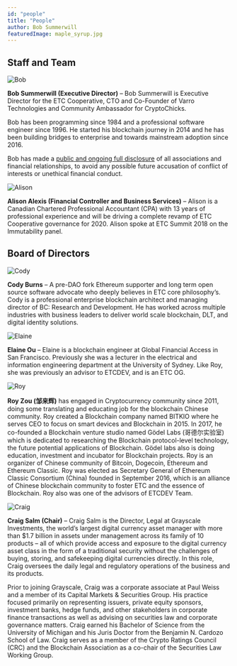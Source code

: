 ```yaml
---
id: "people"
title: "People"
author: Bob Summerwill
featuredImage: maple_syrup.jpg
---
```


## Staff and Team

![Bob](/bob-summerwill-bw.png)

**Bob Summerwill (Executive Director)** – Bob Summerwill is Executive Director for the
ETC Cooperative, CTO and Co-Founder of
Varro Technologies and Community Ambassador for CryptoChicks.

Bob has been programming since 1984 and a professional software engineer since 1996.  He
started his blockchain journey in 2014 and he has been building bridges to enterprise and
towards mainstream adoption since 2016.

Bob has made a [public and ongoing full disclosure](https://bobsummerwill.com/conflict-of-interests-statement/) of all associations and financial
relationships, to avoid any possible future accusation of conflict of interests or
unethical financial conduct.

![Alison](/alison.jpeg)

**Alison Alexis (Financial Controller and Business Services)** – Alison is a Canadian
Chartered Professional Accountant (CPA) with 13 years of professional experience and
will be driving a complete revamp of ETC Cooperative governance for 2020.
Alison spoke at ETC Summit 2018 on the Immutability panel.

## Board of Directors

![Cody](/cody-burns.png)

**Cody Burns** – A pre-DAO fork Ethereum supporter and long term open source software
advocate who deeply believes in ETC core philosophy’s. Cody is a professional enterprise
blockchain architect and managing director of BC: Research and Development. He has worked
across multiple industries with business leaders to deliver world scale blockchain,
DLT, and digital identity solutions.

![Elaine](/Elaine-Ou-BW.png)

**Elaine Ou** – Elaine is a blockchain engineer at Global Financial Access in San
Francisco. Previously she was a lecturer in the electrical and information engineering
department at the University of Sydney.  Like Roy, she was previously an advisor to
ETCDEV, and is an ETC OG.

![Roy](/roy-bw.jpg)

**Roy Zou (邹来辉)** has engaged in Cryptocurrency community since 2011, doing some
translating and educating job for the blockchain Chinese community. Roy created a
Blockchain company named BITKIO where he serves CEO to focus on smart devices and
Blockchain in 2015. In 2017, he co-founded a Blockchain venture studio named
Gödel Labs (哥德尔实验室) which is dedicated to researching the Blockchain
protocol-level technology, the future potential applications of Blockchain.
Gödel labs also is doing education, investment and incubator for Blockchain
projects. Roy is an organizer of Chinese community of Bitcoin, Dogecoin,
Ethereum and Ethereum Classic. Roy was elected as Secretary General of
Ethereum Classic Consortium (China) founded in September 2016, which is an
alliance of Chinese blockchain community to foster ETC and the essence of
Blockchain. Roy also was one of the advisors of ETCDEV Team.

![Craig](/craig-bw.png)

**Craig Salm (Chair)** – Craig Salm is the Director, Legal at Grayscale Investments, the
world’s largest digital currency asset manager with more than $1.7 billion in assets
under management across its family of 10 products – all of which provide access and
exposure to the digital currency asset class in the form of a traditional security
without the challenges of buying, storing, and safekeeping digital currencies directly.
In this role, Craig oversees the daily legal and regulatory operations of the business
and its products.

Prior to joining Grayscale, Craig was a corporate associate at Paul Weiss and a member
of its Capital Markets & Securities Group. His practice focused primarily on
representing issuers, private equity sponsors, investment banks, hedge funds, and
other stakeholders in corporate finance transactions as well as advising on securities
law and corporate governance matters. Craig earned his Bachelor of Science from the
University of Michigan and his Juris Doctor from the Benjamin N. Cardozo School of
Law. Craig serves as a member of the Crypto Ratings Council (CRC) and the Blockchain
Association as a co-chair of the Securities Law Working Group.
